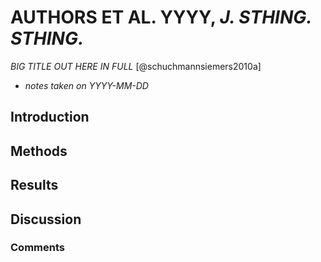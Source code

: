 # AUTHORS ET AL. YYYY, *J. STHING. STHING.*

\chaptermark{SHORT TITLE HERE}

*BIG TITLE OUT HERE IN FULL* [@schuchmannsiemers2010a]

- *notes taken on YYYY-MM-DD*

## Introduction

## Methods


## Results


## Discussion 


### Comments


